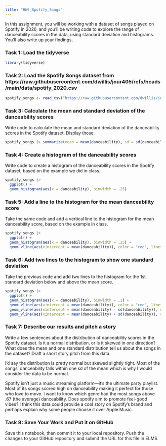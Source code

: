 ```yaml
---
title: "HW6_Spotify_Songs"
---
```


In this assignment, you will be working with a dataset of songs played on Spotify in 2020, and you'll be writing code to explore the range of danceability scores in the data, using standard deviation and histograms. You'll also write up your findings.

### Task 1: Load the tidyverse

```r
library(tidyverse)
```

### Task 2: Load the Spotify Songs dataset from https://raw.githubusercontent.com/dwillis/jour405/refs/heads/main/data/spotify_2020.csv

```r
spotify_songs <- read_csv("https://raw.githubusercontent.com/dwillis/jour405/refs/heads/main/data/spotify_2020.csv")
```

### Task 3: Calculate the mean and standard deviation of the danceability scores

Write code to calculate the mean and standard deviation of the danceability scores in the Spotify dataset. Display those.

```r
spotify_songs |> summarize(mean = mean(danceability), sd = sd(danceability))
```

### Task 4: Create a histogram of the danceability scores

Write code to create a histogram of the danceability scores in the Spotify dataset, based on the example we did in class.

```r
spotify_songs |> 
  ggplot() +
  geom_histogram(aes(x = danceability), binwidth = .25)
```

### Task 5: Add a line to the histogram for the mean danceability score

Take the same code and add a vertical line to the histogram for the mean danceability score, based on the example in class.

```r
spotify_songs |> 
  ggplot() +
  geom_histogram(aes(x = danceability), binwidth = .25) + 
  geom_vline(aes(xintercept = mean(danceability)), color = "red", linetype = "dashed", size = 1)
```


### Task 6: Add two lines to the histogram to show one standard deviation

Take the previous code and add two lines to the histogram for the 1st standard deviation below and above the mean score.

```r
spotify_songs |> 
  ggplot() +
  geom_histogram(aes(x = danceability), binwidth = .1) + 
  geom_vline(aes(xintercept = mean(danceability)), color = "red", linetype = "dashed", size = 1) +
  geom_vline(aes(xintercept = mean(danceability) - sd(danceability)), color = "blue", linetype = "dashed", size = 1) +
  geom_vline(aes(xintercept = mean(danceability) + sd(danceability)), color = "blue", linetype = "dashed", size = 1)
```

### Task 7: Describe our results and pitch a story

Write a few sentences about the distribution of danceability scores in the Spotify dataset. Is it a normal distribution, or is it skewed in one direction? What does the mean and one standard distribution tell us about the songs in the dataset? Draft a short story pitch from this data.

I'd say the distribution is pretty normal but skewed slightly right. Most of the songs' danceability falls within one sd of the mean which is why I would consider the data to be normal.

Spotify isn’t just a music streaming platform—it’s the ultimate party playlist. Most of its songs scored high on danceability making it perfect for those who love to move. I want to know which genre had the most songs above .67 (the average) danceability. Does spotify aim to promote feel-good vibes? I think this data could provide a cool story on Spotify's brand and perhaps explain why some people choose it over Apple Music.

### Task 8: Save Your Work and Put it on GitHub

Save this notebook, then commit it to your local repository. Push the changes to your GitHub repository and submit the URL for this file in ELMS.
